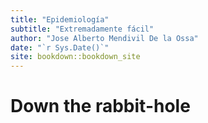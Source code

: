 ```yaml
--- 
title: "Epidemiología"
subtitle: "Extremadamente fácil"
author: "Jose Alberto Mendivil De la Ossa"
date: "`r Sys.Date()`"
site: bookdown::bookdown_site
---
```


# Down the rabbit-hole

